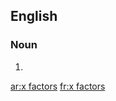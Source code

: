 ==English==

===Noun===
{{head|en|noun plural form}}

# {{plural of|x factor|lang=en}}

[[ar:x factors]]
[[fr:x factors]]